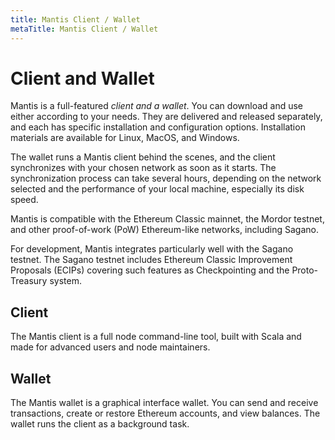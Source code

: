 ```yaml
---
title: Mantis Client / Wallet
metaTitle: Mantis Client / Wallet
---
```



# Client and Wallet

Mantis is a full-featured *client and a wallet*. You can download and use either according to your needs. They are delivered and released separately, and each has specific installation and configuration options.
Installation materials are available for Linux, MacOS, and Windows.

The wallet runs a Mantis client behind the scenes, and the client synchronizes with your chosen network as soon as it starts. The synchronization process can take several hours, depending on the network selected and the performance of your local machine, especially its disk speed.

Mantis is compatible with the Ethereum Classic mainnet, the Mordor testnet, and other proof-of-work (PoW) Ethereum-like networks, including Sagano.

For development, Mantis integrates particularly well with the Sagano testnet. The Sagano testnet includes Ethereum Classic Improvement Proposals (ECIPs) covering such features as Checkpointing and the Proto-Treasury system.

## Client 
The Mantis client is a full node command-line tool, built with Scala and made for advanced users and node maintainers.  

## Wallet
The Mantis wallet is a graphical interface wallet. You can send and receive transactions, create or restore Ethereum accounts, and view balances. The wallet runs the client as a background task. 
